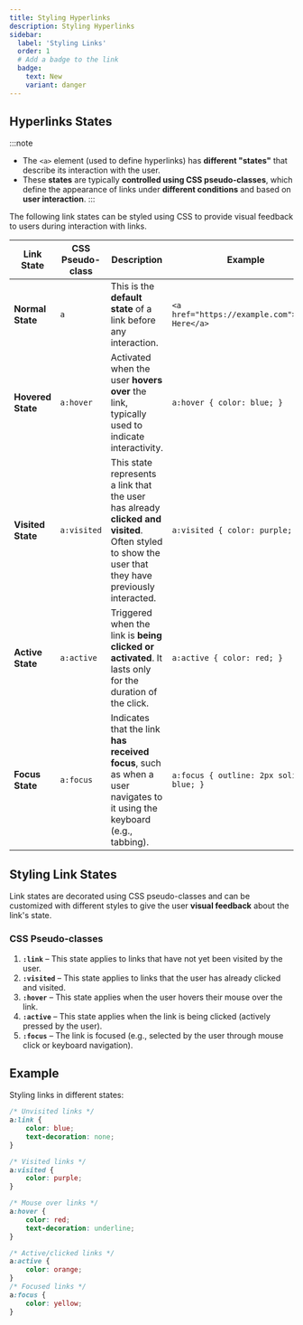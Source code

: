 ```yaml
---
title: Styling Hyperlinks
description: Styling Hyperlinks
sidebar:
  label: 'Styling Links'
  order: 1
  # Add a badge to the link
  badge:
    text: New
    variant: danger
---
```


## Hyperlinks States

:::note
- The `<a>` element (used to define hyperlinks) has **different "states"** that describe its interaction with the user. 
- These **states** are typically **controlled using CSS pseudo-classes**, which define the appearance of links under **different conditions** and based on **user interaction**. 
:::

The following link states can be styled using CSS to provide visual feedback to users during interaction with links.

| **Link State**          | **CSS Pseudo-class** | **Description**                                                                                                                                 | **Example**                                                                                                                                       |
|-------------------------|-----------------------------|-------------------------------------------------------------------------------------------------------------------------------------------------|---------------------------------------------------------------------------------------------------------------------------------------------------|
| **Normal State**         | `a`                  | This is the **default state** of a link before any interaction.                                                                                     | `<a href="https://example.com">Click Here</a>`                                                                                                     |
| **Hovered State**        | `a:hover`            | Activated when the user **hovers over** the link, typically used to indicate interactivity.                                                        | `a:hover { color: blue; }`                                                                                                                        |
| **Visited State**        | `a:visited`          | This state represents a link that the user has already **clicked and visited**. Often styled to show the user that they have previously interacted.  | `a:visited { color: purple; }`                                                                                                                     |
| **Active State**         | `a:active`           | Triggered when the link is **being clicked or activated**. It lasts only for the duration of the click.                                               | `a:active { color: red; }`                                                                                                                       |
| **Focus State**          | `a:focus`            | Indicates that the link **has received focus**, such as when a user navigates to it using the keyboard (e.g., tabbing).                             | `a:focus { outline: 2px solid blue; }`                                                                                                          |


## Styling Link States

Link states are decorated using CSS pseudo-classes and can be customized with different styles to give the user **visual feedback** about the link's state.

### CSS Pseudo-classes

1. **`:link`** – This state applies to links that have not yet been visited by the user.   
2. **`:visited`** – This state applies to links that the user has already clicked and visited.   
3. **`:hover`** – This state applies when the user hovers their mouse over the link.
4. **`:active`** – This state applies when the link is being clicked (actively pressed by the user).
5. **`:focus`** – The link is focused (e.g., selected by the user through mouse click or keyboard navigation).



## Example
Styling links in different states:
```css
/* Unvisited links */
a:link {
    color: blue;
    text-decoration: none;
}

/* Visited links */
a:visited {
    color: purple;
}

/* Mouse over links */
a:hover {
    color: red;
    text-decoration: underline;
}

/* Active/clicked links */
a:active {
    color: orange;
}
/* Focused links */
a:focus {
    color: yellow;    
}
```
